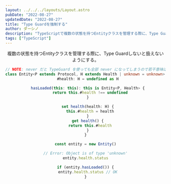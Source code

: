 ```yaml
---
layout: ../../../layouts/Layout.astro
pubDate: "2022-08-27"
updatedDate: "2022-08-27"
title: "Type Guardを強制する"
author: ダーシノ
description: "TypeScriptで複数の状態を持つEntityクラスを管理する際に、Type Guardしないと扱えないようにする。"
tags: ["TypeScript"]
---
```



<Header {...frontmatter} />

複数の状態を持つEntityクラスを管理する際に、Type Guardしないと扱えないようにする。
```ts
// NOTE: never だと TypeGuard を使っても全部 never になってしまうので若干意味は違うが unknown で代用
class Entity<P extends Protocol, H extends Health | unknown = unknown> {
  #health: H = undefined as H

  hasLoaded(this: this): this is Entity<P, Health> {
    return this.#health !== undefined
  }

  set health(health: H) {
    this.#health = health
  }
  get health() {
    return this.#health
  }
}

const entity = new Entity()

// Error: Object is of type 'unknown'
entity.health.status

if (entity.hasLoaded()) {
  entity.health.status // OK
}
```
